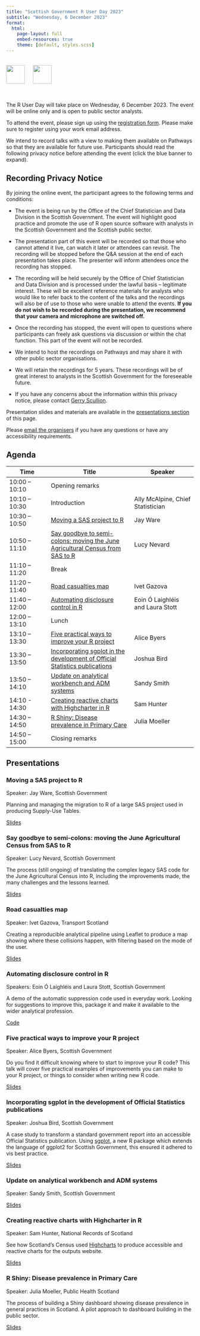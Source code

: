 ```yaml
---
title: "Scottish Government R User Day 2023"
subtitle: "Wednesday, 6 December 2023"
format: 
  html:
    page-layout: full
    embed-resources: true
    theme: [default, styles.scss]
---
```


<br>
[![](images/SG-logo.jpg){height=50 fig-alt="Scottish Government"}](https://www.gov.scot/) &emsp; [![](images/Rlogo.svg){height=50 fig-alt="R Project"}](https://www.r-project.org/)

<br>

The R User Day will take place on Wednesday, 6 December 2023. The event will be online only and is open to public sector analysts.

To attend the event, please sign up using the [registration form](https://events.teams.microsoft.com/event/5578e954-0d99-4669-9262-ca9c2da77637@0ef77447-1083-4dec-b89f-27c765076840). Please make sure to register using your work email address. 

We intend to record talks with a view to making them available on Pathways so that they are available for future use. Participants should read the following privacy notice before attending the event (click the blue banner to expand).

::: {.callout-note collapse="true"}
## Recording Privacy Notice

By joining the online event, the participant agrees to the following terms and conditions:

* The event is being run by the Office of the Chief Statistician and Data Division in the Scottish Government. The event will highlight good practice and promote the use of R open source software with analysts in the Scottish Government and the Scottish public sector.

* The presentation part of this event will be recorded so that those who cannot attend it live, can watch it later or attendees can revisit. The recording will be stopped before the Q&A session at the end of each presentation takes place. The presenter will inform attendees once the recording has stopped.

* The recording will be held securely by the Office of Chief Statistician and Data Division and is processed under the lawful basis – legitimate interest. These will be excellent reference materials for analysts who would like to refer back to the content of the talks and the recordings will also be of use to those who were unable to attend the events. **If you do not wish to be recorded during the presentation, we recommend that your camera and microphone are switched off.**

* Once the recording has stopped, the event will open to questions where participants can freely ask questions via discussion or within the chat function. This part of the event will not be recorded.

* We intend to host the recordings on Pathways and may share it with other public sector organisations.

* We will retain the recordings for 5 years. These recordings will be of great interest to  analysts in the Scottish Government for the foreseeable future.

* If you have any concerns about the information within this privacy notice, please contact [Gerry Scullion](mailto:gerard.scullion@gov.scot).
:::

Presentation slides and materials are available in the [presentations section](#presentations) of this page.

Please [email the organisers](mailto:alice.byers@gov.scot;Gerard.Scullion@gov.scot;Jennifer.Ferguson@gov.scot?subject=R%20User%20Day) if you have any questions or have any accessibility requirements.


## Agenda

| Time | Title | Speaker |
| -- | ---- | --- |
| 10:00 – 10:10 | Opening remarks | |
| 10:10 – 10:30 | Introduction | Ally McAlpine, Chief Statistician |
| 10:30 – 10:50 | [Moving a SAS project to R](#moving-a-sas-project-to-r) | Jay Ware |
| 10:50 – 11:10 | [Say goodbye to semi-colons: moving the June Agricultural Census from SAS to R](#say-goodbye-to-semi-colons-moving-the-june-agricultural-census-from-sas-to-r) | Lucy Nevard |
| 11:10 – 11:20 | Break | |
| 11:20 – 11:40 | [Road casualties map](#road-casualties-map) | Ivet Gazova |
| 11:40 – 12:00 | [Automating disclosure control in R](#automating-disclosure-control-in-r) | Eoin Ó Laighléis and Laura Stott
| 12:00 – 13:10 | Lunch | |
| 13:10 – 13:30 | [Five practical ways to improve your R project](#five-practical-ways-to-improve-your-r-project) | Alice Byers |
| 13:30 – 13:50 | [Incorporating sgplot in the development of Official Statistics publications](#incorporating-sgplot-in-the-development-of-official-statistics-publications) | Joshua Bird |
| 13:50 – 14:10 | [Update on analytical workbench and ADM systems](#update-on-analytical-workbench-and-adm-systems) | Sandy Smith |
| 14:10 - 14:30 | [Creating reactive charts with Highcharter in R](#creating-reactive-charts-with-highcharter-in-r) | Sam Hunter |
| 14:30 – 14:50 | [R Shiny: Disease prevalence in Primary Care](#r-shiny-disease-prevalence-in-primary-care) | Julia Moeller |
| 14:50 – 15:00 | Closing remarks | |


## Presentations

### Moving a SAS project to R 

Speaker: Jay Ware, Scottish Government

Planning and managing the migration to R of a large SAS project used in producing Supply-Use Tables.

[Slides](https://github.com/scotgovanalysis/R-user-day-talks/raw/main/2023-12-06/slides/jay-ware_moving-from-SAS-to-R.pptx){.download}

### Say goodbye to semi-colons: moving the June Agricultural Census from SAS to R

Speaker: Lucy Nevard, Scottish Government

The process (still ongoing) of translating the complex legacy SAS code for the June Agricultural Census into R, including the improvements made, the many challenges and the lessons learned.

[Slides](https://github.com/scotgovanalysis/R-user-day-talks/raw/main/2023-12-06/slides/lucy-nevard_agricultural-census.pptx){.download}

### Road casualties map

Speaker: Ivet Gazova, Transport Scotland

Creating a reproducible analytical pipeline using Leaflet to produce a map showing where these collisions happen, with filtering based on the mode of the user.

[Slides](https://github.com/scotgovanalysis/R-user-day-talks/raw/main/2023-12-06/slides/ivet-gazova_road-casualties-map.pptx){.download}

### Automating disclosure control in R

Speakers: Eoin Ó Laighléis and Laura Stott, Scottish Government

A demo of the automatic suppression code used in everyday work. Looking for suggestions to improve this, package it and make it available to the wider analytical profession.

[Code](https://github.com/scotgovanalysis/R-user-day-talks/tree/main/2023-12-06/automated-disclosure-control){.external target="_blank"}

### Five practical ways to improve your R project

Speaker: Alice Byers, Scottish Government

Do you find it difficult knowing where to start to improve your R code? This talk will cover five practical examples of improvements you can make to your R project, or things to consider when writing new R code.

[Slides](../2023-12-06/slides/alice-byers_5-ways-to-improve.html){.external target="_blank"}

### Incorporating sgplot in the development of Official Statistics publications 

Speaker: Joshua Bird, Scottish Government

A case study to transform a standard government report into an accessible Official Statistics publication. Using [sgplot](https://scotgovanalysis.github.io/sgplot/), a new R package which extends the language of ggplot2 for Scottish Government, this ensured it adhered to vis best practice.

[Slides](https://github.com/scotgovanalysis/R-user-day-talks/raw/main/2023-12-06/slides/joshua-bird_sgplot.pptx){.download}

###	Update on analytical workbench and ADM systems

Speaker: Sandy Smith, Scottish Government

[Slides](https://github.com/scotgovanalysis/R-user-day-talks/raw/main/2023-12-06/slides/sandy-smith_data-platforms.pptx){.download}

### Creating reactive charts with Highcharter in R

Speaker: Sam Hunter, National Records of Scotland

See how Scotland’s Census used [Highcharts](https://www.highcharts.com/) to produce accessible and reactive charts for the outputs website.

[Slides](../2023-12-06/Highcharts/presentation.html){.external target="_blank"}

###	R Shiny: Disease prevalence in Primary Care

Speaker: Julia Moeller, Public Health Scotland

The process of building a Shiny dashboard showing disease prevalence in general practices in Scotland. A pilot approach to dashboard building in the public sector.

[Slides](https://github.com/scotgovanalysis/R-user-day-talks/raw/main/2023-12-06/slides/julia-moeller_R-shiny-disease-prevalence.pptx){.download}
